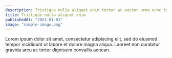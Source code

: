 ```yaml
---
description: Tristique nulla aliquet enim tortor at auctor urna nunc id cursus metus aliquam eleifend mi in nulla posuere sollicitudin aliquam
title: Tristique nulla aliquet enim
publishedAt: "2021-01-01"
image: "sample-image.png"
---
```


Lorem ipsum dolor sit amet, consectetur adipiscing elit, sed do eiusmod tempor incididunt ut labore et dolore magna aliqua. Laoreet non curabitur gravida arcu ac tortor dignissim convallis aenean.
